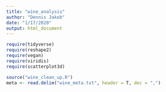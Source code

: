 ```yaml
---
title: "wine_analysis"
author: "Dennis Jakob"
date: "1/17/2020"
output: html_document
---
```

```r
require(tidyverse)
require(reshape2)
require(vegan)
require(viridis)
require(scatterplot3d)

source("wine_clean_up.R")
meta <- read.delim("wine_meta.txt", header = T, dec = ",")
```

```r

```


